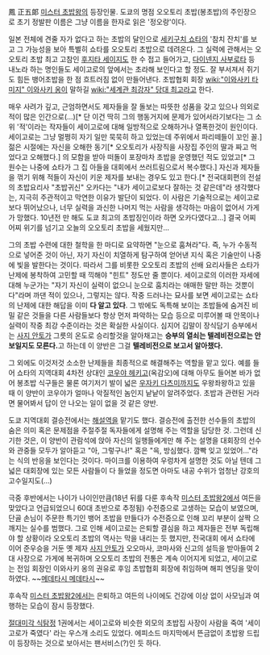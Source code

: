 鳳 正五郞
[[미스터 초밥왕]]의 등장인물. 도쿄의 명점 오오토리 초밥(봉초밥)의 주인장으로 초기 정발판 이름은 그냥 이름을 한자로 읽은 '정오랑'이다.

일본 전체에 견줄 자가 없다고 하는 초밥의 달인으로 [[세키구치 쇼타]]의 '참치 잔치'를 보고 그 가능성을 보아 특별히 쇼타를 오오토리 초밥으로 데려온다. 그 실력에 관해서는 오오토리 초밥 최고 고참인 [[후지타 세이지]]도 한 수 접고 들어가고, [[다이넨지 사부로타]] 등 내노라 하는 명인들도 세이고로의 앞에서는 초라해 보인다고 할 정도. 잘 부서져서 쥐기도 힘든 뱅어초밥을 한 점 흐트러짐 없이 만들어낸다. 초밥협회 회장 [[wiki:"이와사키 타미지" 이와사키 옹]]이 말하길 [[wiki:"세계관 최강자" 당대 최고]]라고 한다.

매우 사려가 깊고, 근엄하면서도 제자들을 잘 돌보는 따뜻한 성품을 갖고 있으나 의외로 적이 많은 인간으로(...)[* 단 이건 딱히 그의 행동거지에 문제가 있어서라기보다는 그 소위 '적'이라는 작자들이 세이고로에 대해 일방적으로 오해하거나 열폭한것이 원인이다. 세이고로는 그냥 멀쩡히 자기 일만 묵묵히 하고 있었는데 주위에서 파리떼들이 꼬인 꼴.] 젊은 시절에는 자신을 오해한 동기[* 오오토리가 사장직을 사장집 주인의 딸과 짜고 먹었다고 오해했다.] 의 모함을 받아 떠돌이 포장마차 초밥을 운영했던 적도 있었고[*  그 원수는 나중에 쇼타가 그 집 아들을 대회에서 쓰러트림으로서 복수했다.] 자신과 제자들을 꺾기 위해 적들이 자신이 키운 제자를 보내는 경우도 있고 한다.[* 전국대회편의 전설의 초밥요리사 "초밥귀신" 오카다는 "내가 세이고로보다 잘하는 것 같은데"라 생각했다는, 지극히 주관적이고 막연한 이유가 발단이 되었다. 이 사람은 기술적으로는 세이고로보다 뛰어났으나, 너무 실력을 과신한 나머지 먹는 사람을 생각하는 마음이 없어서 가게가 망했다. 10년전 만 해도 도쿄 최고의 초밥징인이라 하면 오카다였다고...] 결국 어찌어찌 위기를 넘기고 오늘의 오오토리 초밥을 세웠지만...

그의 초밥 수련에 대한 철학을 한 마디로 요약하면 "눈으로 훔쳐라"다. 즉, 누가 수동적으로 넣어준 것이 아닌, 자기 자신이 치열하게 탐구하여 얻어낸 지식 혹은 기술만이 나중에 빛을 발한다는 것이다. 따라서 그를 비롯한 오오토리 초밥의 선배 요리사들은 쇼타가 난제에 봉착하여 고민할 때 끽해야 "힌트" 정도만 줄 뿐이다. 세이고로의 이러한 자세에 대해 누군가는 "자기 자신이 실력이 없으니 눈으로 훔치라는 애매한 말만 하는 것뿐이다"라며 까댄 적이 있으나, 그렇지는 않다. 작중 드러나는 묘사를 보면 세이고로는 쇼타의 난제에 대한 해답을 이미 '''다 알고 있다'''. 그 밖에도 독특해 보이는 초밥들에 숨겨진 비밀 같은 것들을 다른 사람들보다 항상 먼저 파악하는 모습 등으로 미루어볼 때 안목이나 실력이 작중 최강 수준이라는 것은 확실한 사실이다. 심지어 김말이 장식담기 승부에서는 [[사지 안토]]가 그릇의 온도로 승리할것을 알아채고는 '''승부의 열쇠는 텔레비전으로는 안 보일지도 모른다.'''고 하는데 이 양반은 그걸 '''텔레비전으로 보고서 알아챘다.'''

그 외에도 이것저것 소소한 난제들을 최종적으로 해결해주는 역할을 맡고 있다. 예를 들어 쇼타의 지역대회 4차전 상대인 [[코우야 헤키고]](옥감오)에 대해 아무도 들어본 바가 없어 봉초밥 식구들은 물론 여기저기 발이 넓은 [[우자키 다츠미]]까지도 우왕좌왕하고 있을 때 이 양반이 코우야가 얼마나 악질적인 놈인지 낱낱이 알려주었다. 초밥과 관련된 거라면 물어봐서 답이 안 나오는 일이 없을 것 같은 양반.

도쿄 지역대회 결승전에서는 [[해설역]]을 맡기도 했다. 결승전에 출전한 선수들의 초밥의 숨은 의미 혹은 문제점을 주절주절 독자들에게 설명해 주는 역할을 담당한 것. 그런데 신기한 것은, 이 양반이 관람석에 앉아 자신의 일행들에게만 해 주는 설명을 대회장의 선수와 관중들 모두가 알아듣고 "아, 그렇구나!" 혹은 "윽, 방심했다. 깜빡 잊고 있었어..."라는 식의 반응을 보인다는 것이다. 마이크를 이용하여 우렁차게 설명한 것도 아닐 텐데 그 넓은 대회장에 있는 모든 사람들이 다 들었을 정도면 아마도 내공 수위가 엄청난 강호의 고수일지도(...)

극중 후반에서는 나이가 나이인만큼(18년 뒤를 다룬 후속작 [[미스터 초밥왕2]]에서 여든을 맞았다고 언급되었으니 60대 초반으로 추정됨) 수전증으로 고생하는 모습이 보였으며, 단골 손님이 주문한 특기인 뱅어 초밥을 만들다가 수전증으로 인해 꼬리 부분이 살짝 으깨지는 실수를 범했다. 그로 인해 세이고로는 은퇴할 결심을 하고 제자들은 전부 독립해야 할 상황이라 오오토리 초밥의 역사는 막을 내리는 듯 했지만, 전국대회 에서 쇼타에 이어 준우승을 거둔 옛 제자 [[사지 안토]]가 오오마사, 코마사와 신고의 설득을 받아들여 2대 사장으로 가게에 복귀하며 오오토리 초밥의 전통은 계속 이어지게 되었고, 세이고로는 전임 회장인 이와사키 옹의 권유로 후임 초밥협회 회장에 취임하며 해피 엔딩을 맞이하였다. ~~[[메데타시 메데타시]]~~

후속작 [[미스터 초밥왕2]]에서는 은퇴하고 여든의 나이에도 건강에 이상 없이 사모님과 여행하는 모습이 잠시 등장했다. 

[[절대미각 식탐정]] 1권에서는 세이고로와 비슷한 외모의 초밥집 사장이 사람을 죽여 '세이고로가 죽였다' 라는 우스개 소리도 있었다. 에피소드 마지막에서 뜬금없이 초밥왕 드립이 등장하는 것으로 보아서는 팬서비스(?)인 듯 하다.

